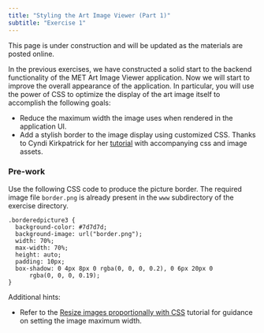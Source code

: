 ```yaml
---
title: "Styling the Art Image Viewer (Part 1)"
subtitle: "Exercise 1"
---
```


::: callout-warning
This page is under construction and will be updated as the materials are posted online.
:::

In the previous exercises, we have constructed a solid start to the backend functionality of the MET Art Image Viewer application. Now we will start to improve the overall appearance of the application. In particular, you will use the power of CSS to optimize the display of the art image itself to accomplish the following goals:

* Reduce the maximum width the image uses when rendered in the application UI.
* Add a stylish border to the image display using customized CSS. Thanks to Cyndi Kirkpatrick for her [tutorial](https://web.archive.org/web/20210418211642/https://cyndikirkpatrick.com/texture-tiles/picture-borders/) with accompanying css and image assets.

::: callout-tip
### Pre-work

Use the following CSS code to produce the picture border. The required image file `border.png` is already present in the `www` subdirectory of the exercise directory.

```
.borderedpicture3 {
  background-color: #7d7d7d;
  background-image: url("border.png");
  width: 70%;
  max-width: 70%;
  height: auto;
  padding: 10px;
  box-shadow: 0 4px 8px 0 rgba(0, 0, 0, 0.2), 0 6px 20px 0
      rgba(0, 0, 0, 0.19);
}
```
:::

Additional hints:

* Refer to the [Resize images proportionally with CSS](https://www.geeksforgeeks.org/resize-image-proportionally-with-css/) tutorial for guidance on setting the image maximum width.